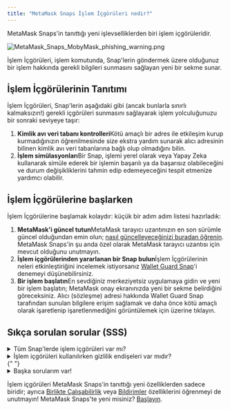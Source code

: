 ```yaml
---
title: "MetaMask Snaps İşlem İçgörüleri nedir?"
---
```


MetaMask Snaps'in tanıttığı yeni işlevselliklerden biri işlem içgörüleridir.

<div class="center-container">
  <div class="img-small">
    <img
      src={
        require("../../../../../img/metamask-snaps/what-are-security-snaps/MetaMask_Snaps_MobyMask_phishing_warning.png")
          .default
      }
      alt="MetaMask_Snaps_MobyMask_phishing_warning.png"
    />
  </div>
</div>

İşlem İçgörüleri, işlem komutunda, Snap'lerin göndermek üzere olduğunuz bir işlem hakkında gerekli bilgileri sunmasını sağlayan yeni bir sekme sunar.

## İşlem İçgörülerinin Tanıtımı

İşlem İçgörüleri, Snap'lerin aşağıdaki gibi (ancak bunlarla sınırlı kalmaksızın!) gerekli içgörüleri sunmasını sağlayarak işlem yolculuğunuzu bir sonraki seviyeye taşır:

1. **Kimlik avı veri tabanı kontrolleri**Kötü amaçlı bir adres ile etkileşim kurup kurmadığınızın öğrenilmesinde size ekstra yardım sunarak alıcı adresinin bilinen kimlik avı veri tabanlarına bağlı olup olmadığını bilin.
2. **İşlem simülasyonları**Bir Snap, işlemi yerel olarak veya Yapay Zeka kullanarak simüle ederek bir işlemin başarılı ya da başarısız olabileceğini ve durum değişikliklerini tahmin edip edemeyeceğini tespit etmenize yardımcı olabilir.

## İşlem İçgörülerine başlarken

İşlem İçgörülerine başlamak kolaydır: küçük bir adım adım listesi hazırladık:

1. **MetaMask'i güncel tutun**MetaMask tarayıcı uzantınızın en son sürümle güncel olduğundan emin olun; [nasıl güncelleyeceğinizi buradan öğrenin](/managing-my-wallet/using-metamask/how-to-update-the-version-of-metamask). MetaMask Snaps'in şu anda özel olarak MetaMask tarayıcı uzantısı için mevcut olduğunu unutmayın.
2. **İşlem içgörülerinden yararlanan bir Snap bulun**İşlem İçgörülerinin neleri etkinleştiriğini incelemek istiyorsanız [Wallet Guard Snap](https://snaps.metamask.io/snap/npm/wallet-guard-snap?utm_source=metamaskSupport&utm_medium=knowledge-base&utm_campaign=2023_Sep_snaps-launch_content_txinsights)'i denemeyi düşünebilirsiniz.
3. **Bir işlem başlatın**En sevdiğiniz merkeziyetsiz uygulamaya gidin ve yeni bir işlem başlatın; MetaMask onay ekranınızda yeni bir sekme belirdiğini göreceksiniz. Alıcı (sözleşme) adresi hakkında Wallet Guard Snap tarafından sunulan bilgilere erişim sağlamak ve daha önce kötü amaçlı olarak işaretlenip işaretlenmediğini görüntülemek için üzerine tıklayın.

## Sıkça sorulan sorular (SSS)

<details>
<summary>Tüm Snap'lerde işlem içgörüleri var mı?</summary>

<div>

Her Snap işlem içgörülerini kullanmaz. İşlem içgörülerinden yararlanıp yararlanmadığını görmek için bağımsız Snap açıklamalarını inceleyin. Bir Snap yüklerken aynı zamanda istediği izinleri kontrol ederek işlem içgörülerinden yararlanıp yararlanmadığını da görebilirsiniz:

<div class="center-container">
  <div class="img-medium">
    <img
      src={
        require("../../../../../img/metamask-snaps/what-are-security-snaps/MetaMask_Snaps_transaction_insights_permission.png")
          .default
      }
      alt="İşlem içgörülerini al ve görüntüle"
    />
  </div>
</div>

</div>
</details>

<details>
  <summary>
    İşlem içgörüleri kullanılırken gizlilik endişeleri var mıdır?
  </summary>
  <div>
    {" "}
    Farklı Snap türleri, yükleme sırasında verilen izinlere göre farklı bilgilere
    erişim sağlar. Üçüncü bir tarafça geliştirilen Snap ile paylaştığınız tüm kullanıcı
    verileri doğrudan Snap geliştiricileri tarafından toplanacaktır; MetaMask'in
    bu verilere erişimi yoktur. Sadece güvendiğiniz geliştiricilerden Snap'leri yükleyin
    ve bir Snap'i yüklemeden önce her zaman Snap'in gizlilik politikasını ve kullanım
    şartlarını inceleyin.{" "}
  </div>
</details>{" "}

<details>
  <summary>Başka sorularım var!</summary>
  <div>
    {" "}
    [MetaMask Snaps SSS sayfasına](/metamask-snaps/metamask-snaps-faq) bakın.{" "}
  </div>
</details>

İşlem içgörüleri MetaMask Snaps'in tanıttığı yeni özelliklerden sadece biridir; ayrıca [Birlikte Çalışabilirlik](/metamask-snaps/what-are-interoperability-snaps) veya [Bildirimler](/metamask-snaps/what-are-communication-snaps) özelliklerini öğrenmeyi de unutmayın! MetaMask Snaps'te yeni misiniz? [Başlayın](/metamask-snaps/getting-started-with-metamask-snaps).
